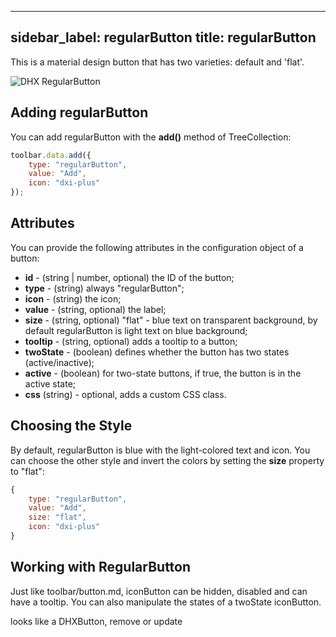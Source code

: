  ---
sidebar_label: regularButton
title: regularButton
---          

This is a material design button that has two varieties: default and 'flat'.

![DHX RegularButton](../assets/toolbar/regular_button.png)

## Adding regularButton

You can add regularButton with the <strong>add()</strong> method of TreeCollection:

~~~js
toolbar.data.add({
    type: "regularButton",
    value: "Add",
    icon: "dxi-plus"
});
~~~


## Attributes

You can provide the following attributes in the configuration object of a button:

- <strong>id</strong> - (string | number, optional) the ID of the button;
- <strong>type</strong> - (string) always "regularButton";
- <strong>icon</strong> - (string) the icon;
- <strong>value</strong> - (string, optional) the label;
- <strong>size</strong> - (string, optional) "flat" - blue text on transparent background, by default regularButton is light text on blue background;
- <strong>tooltip</strong> - (string, optional) adds a tooltip to a button;
- <strong>twoState</strong> - (boolean) defines whether the button has two states (active/inactive);
- <strong>active</strong> - (boolean) for two-state buttons, if true, the button is in the active state;
- <strong>css</strong> (string) - optional, adds a custom CSS class.

## Choosing the Style

By default, regularButton is blue with the light-colored text and icon. You can choose the other style and invert the colors by setting the <strong>size</strong> property to "flat":

~~~js
{
    type: "regularButton",
    value: "Add",
    size: "flat",
    icon: "dxi-plus"
}
~~~

## Working with RegularButton

Just like toolbar/button.md, iconButton can be hidden, disabled and can have a tooltip. You can also manipulate the states of a twoState iconButton.


looks like a DHXButton, remove or update
